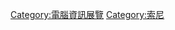 {{Catmore}}
{{Commonscat|Sony Fair}}
[[Category:電腦資訊展覽|Category:電腦資訊展覽]]
[[Category:索尼|Category:索尼]]